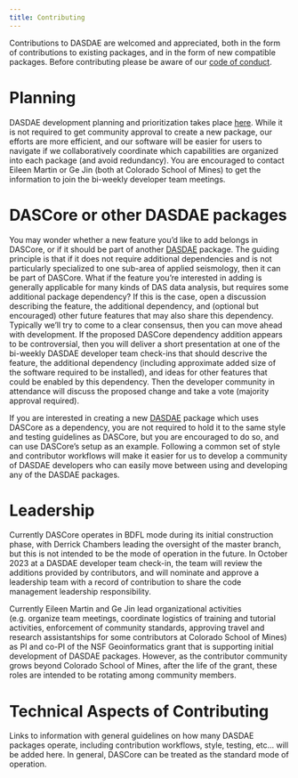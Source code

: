 ```yaml
---
title: Contributing
---
```


Contributions to DASDAE are welcomed and appreciated, both in the form of contributions to 
existing packages, and in the form of new compatible packages. Before contributing
please be aware of our [code of conduct](code_of_conduct.qmd).


# Planning

DASDAE development planning and prioritization takes place [here](https://github.com/orgs/DASDAE/projects/2).
While it is not required to get community approval to create a new package, our efforts are more
efficient, and our software will be easier for users to navigate if we collaboratively coordinate which 
capabilities are organized into each package (and avoid redundancy). You are encouraged to contact
Eileen Martin or Ge Jin (both at Colorado School of Mines) to get the information to join the bi-weekly
developer team meetings.

# DASCore or other DASDAE packages

You may wonder whether a new feature you'd like to add belongs in DASCore, or if it should be
part of another [DASDAE](https://github.com/DASDAE) package. The guiding principle is that
if it does not require additional dependencies and is not particularly specialized to
one sub-area of applied seismology, then it can be part of DASCore. What if the feature
you're interested in adding is generally applicable for many kinds of DAS data analysis, but
requires some additional package dependency? If this is the case, open a discussion describing
the feature, the additional dependency, and (optional but encouraged) other future
features that may also share this dependency. Typically we'll try to come to a clear consensus, then you can
move ahead with development. If the proposed DASCore dependency addition appears to be controversial, then you will
deliver a short presentation at one of the bi-weekly DASDAE developer team check-ins that should
descrive the feature, the additional dependency (including approximate added size of the software
required to be installed), and ideas for other features that could be enabled by this dependency.
Then the developer community in attendance will discuss the proposed change and take a vote (majority
approval required).

If you are interested in creating a new [DASDAE](https://github.com/DASDAE) package which uses
DASCore as a dependency, you are not required to hold it to the same style and testing guidelines
as DASCore, but you are encouraged to do so, and can use DASCore's setup as an example. Following
a common set of style and contributor workflows will make it easier for us to develop a
community of DASDAE developers who can easily move between using and developing any of the
DASDAE packages.

# Leadership

Currently DASCore operates in BDFL mode during its initial construction phase,
with Derrick Chambers leading the oversight of the master branch, but this is
not intended to be the mode of operation in the future. In October 2023 at a
DASDAE developer team check-in, the team will review the additions provided by
contributors, and will nominate and approve a leadership team with a record of
contribution to share the code management leadership responsibility.

Currently Eileen Martin and Ge Jin lead organizational activities (e.g. organize
team meetings, coordinate logistics of training and tutorial activities, enforcement
of community standards, approving travel and research assistantships for some contributors
at Colorado School of Mines) as PI and co-PI of the NSF Geoinformatics grant that is
supporting initial development of DASDAE packages. However, as the contributor
community grows beyond Colorado School of Mines, after the life of the grant, these
roles are intended to be rotating among community members.

# Technical Aspects of Contributing

Links to information with general guidelines on how many DASDAE packages operate,
including contribution workflows, style, testing, etc... will be added here. In 
general, DASCore can be treated as the standard mode of operation.

